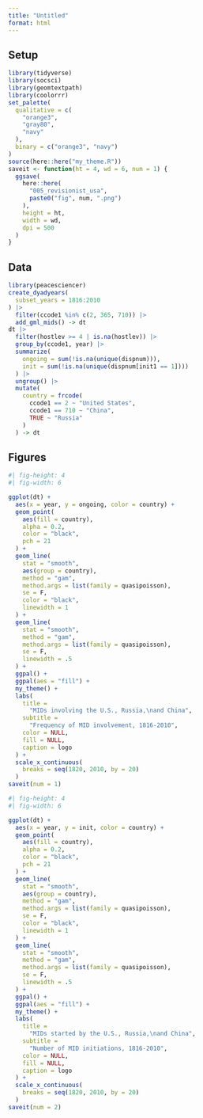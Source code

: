 ```yaml
---
title: "Untitled"
format: html
---
```


## Setup

```r
library(tidyverse)
library(socsci)
library(geomtextpath)
library(coolorrr)
set_palette(
  qualitative = c(
    "orange3",
    "gray80",
    "navy"
  ),
  binary = c("orange3", "navy")
)
source(here::here("my_theme.R"))
saveit <- function(ht = 4, wd = 6, num = 1) {
  ggsave(
    here::here(
      "005_revisionist_usa",
      paste0("fig", num, ".png")
    ),
    height = ht,
    width = wd,
    dpi = 500
  )
}
```

## Data

```r
library(peacesciencer)
create_dyadyears(
  subset_years = 1816:2010
) |>
  filter(ccode1 %in% c(2, 365, 710)) |>
  add_gml_mids() -> dt
dt |>
  filter(hostlev >= 4 | is.na(hostlev)) |>
  group_by(ccode1, year) |>
  summarize(
    ongoing = sum(!is.na(unique(dispnum))),
    init = sum(!is.na(unique(dispnum[init1 == 1])))
  ) |>
  ungroup() |>
  mutate(
    country = frcode(
      ccode1 == 2 ~ "United States",
      ccode1 == 710 ~ "China",
      TRUE ~ "Russia"
    )
  ) -> dt
```

## Figures

```r
#| fig-height: 4
#| fig-width: 6

ggplot(dt) +
  aes(x = year, y = ongoing, color = country) +
  geom_point(
    aes(fill = country),
    alpha = 0.2,
    color = "black",
    pch = 21
  ) +
  geom_line(
    stat = "smooth",
    aes(group = country),
    method = "gam",
    method.args = list(family = quasipoisson),
    se = F,
    color = "black",
    linewidth = 1
  ) +
  geom_line(
    stat = "smooth",
    method = "gam",
    method.args = list(family = quasipoisson),
    se = F,
    linewidth = .5
  ) +
  ggpal() +
  ggpal(aes = "fill") +
  my_theme() +
  labs(
    title = 
      "MIDs involving the U.S., Russia,\nand China",
    subtitle = 
      "Frequency of MID involvement, 1816-2010",
    color = NULL,
    fill = NULL,
    caption = logo
  ) +
  scale_x_continuous(
    breaks = seq(1820, 2010, by = 20)
  ) 
saveit(num = 1)
```

```r
#| fig-height: 4
#| fig-width: 6

ggplot(dt) +
  aes(x = year, y = init, color = country) +
  geom_point(
    aes(fill = country),
    alpha = 0.2,
    color = "black",
    pch = 21
  ) +
  geom_line(
    stat = "smooth",
    aes(group = country),
    method = "gam",
    method.args = list(family = quasipoisson),
    se = F,
    color = "black",
    linewidth = 1
  ) +
  geom_line(
    stat = "smooth",
    method = "gam",
    method.args = list(family = quasipoisson),
    se = F,
    linewidth = .5
  ) +
  ggpal() +
  ggpal(aes = "fill") +
  my_theme() +
  labs(
    title = 
      "MIDs started by the U.S., Russia,\nand China",
    subtitle = 
      "Number of MID initiations, 1816-2010",
    color = NULL,
    fill = NULL,
    caption = logo
  ) +
  scale_x_continuous(
    breaks = seq(1820, 2010, by = 20)
  ) 
saveit(num = 2)
```
